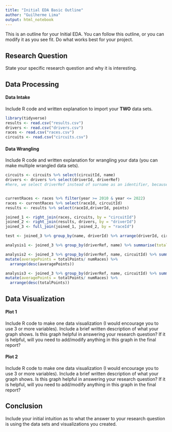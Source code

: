 ```yaml
---
title: "Initial EDA Basic Outline"
author: "Guilherme Lima"
output: html_notebook
---
```


This is an outline for your Initial EDA. You can follow this outline, or you can modify it as you see fit. Do what works best for your project. 

## Research Question 

State your specific research question and why it is interesting. 



## Data Processing 

#### Data Intake 

Include R code and written explanation to import your **TWO** data sets.
```r
library(tidyverse)
results <- read.csv("results.csv")
drivers <- read.csv("drivers.csv")
races <- read.csv("races.csv")
circuits <- read.csv("circuits.csv")
```




#### Data Wrangling 

Include R code and written explanation for wrangling your data (you can make multiple wrangled data sets). 
```r
circuits <- circuits %>% select(circuitId, name)
drivers <- drivers %>% select(driverId, driverRef)  
#here, we select driverRef instead of surname as an identifier, because in F1 sometimes people have the same last name


currentRaces <- races %>% filter(year >= 2010 & year <= 2022)
races <- currentRaces %>% select(raceId, circuitId)
results <- results %>% select(raceId,driverId, points)
```

```r
joined_1 <- right_join(races, circuits, by = "circuitId")
joined_2 <- right_join(results, drivers, by = "driverId")
joined_3 <- full_join(joined_1, joined_2, by = "raceId")

test <- joined_3 %>% group_by(name, driverId) %>% arrange(driverId, circuitId)

analysis1 <- joined_3 %>% group_by(driverRef, name) %>% summarise(totalPoints = sum(points)) %>% arrange(desc(totalPoints))

analysis2 <- joined_3 %>% group_by(driverRef, name, circuitId) %>% summarise(totalPoints = sum(points), numRaces = n()) %>%
mutate(averagePoints = totalPoints/ numRaces) %>%
  arrange(desc(averagePoints))

analysis3 <- joined_3 %>% group_by(driverRef, name, circuitId) %>% summarise(totalPoints = sum(points), numRaces = n()) %>%
mutate(averagePoints = totalPoints/ numRaces) %>%
  arrange(desc(totalPoints))
```



## Data Visualization

#### Plot 1

Include R code to make one data visualization (I would encourage you to use 3 or more variables). Include a brief written description of what your graph shows. Is this graph helpful in answering your research question? If it is helpful, will you need to add/modify anything in this graph in the final report? 

#### Plot 2

Include R code to make one data visualization (I would encourage you to use 3 or more variables). Include a brief written description of what your graph shows. Is this graph helpful in answering your research question? If it is helpful, will you need to add/modify anything in this graph in the final report? 


## Conclusion

Include your initial intuition as to what the answer to your research question is using the data sets and visualizations you created. 